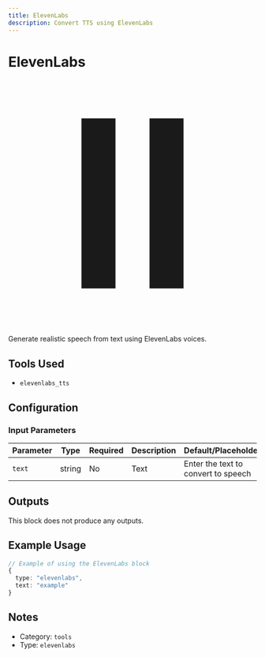 ```yaml
---
title: ElevenLabs
description: Convert TTS using ElevenLabs
---
```



# ElevenLabs

<BlockInfoCard 
  type="elevenlabs"
  color="#181C1E"
  category="tools"
/>

<div className="not-prose my-6 flex justify-center"><svg {...props} xmlns="http://www.w3.org/2000/svg" width="876" height="876" viewBox="0 0 876 876" fill="none">
      <path d="M498 138H618V738H498V138Z" fill="currentColor"/>
      <path d="M258 138H378V738H258V138Z" fill="currentColor"/>
    </svg></div>

Generate realistic speech from text using ElevenLabs voices.

## Tools Used

- `elevenlabs_tts`

## Configuration

### Input Parameters

| Parameter | Type | Required | Description | Default/Placeholder |
| --------- | ---- | -------- | ----------- | ------------------ |
| `text` | string | No | Text | Enter the text to convert to speech |



## Outputs

This block does not produce any outputs.

## Example Usage

```typescript
// Example of using the ElevenLabs block
{
  type: "elevenlabs",
  text: "example"
}
```

## Notes

- Category: `tools`
- Type: `elevenlabs`
